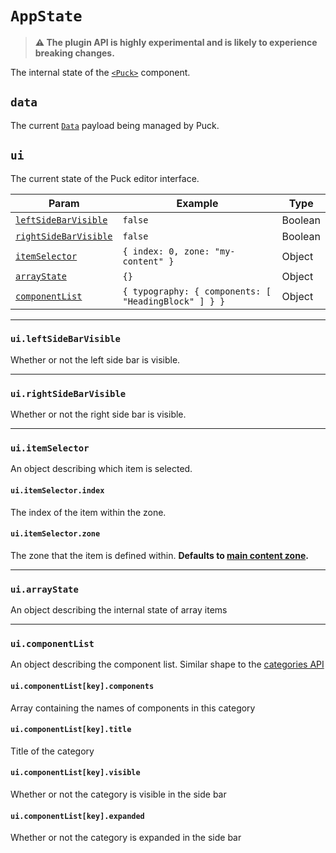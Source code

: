 # `AppState`

> **⚠️ The plugin API is highly experimental and is likely to experience breaking changes.**

The internal state of the [`<Puck>`](/docs/api-reference/components/puck) component.

## `data`

The current [`Data`](/api-reference/data) payload being managed by Puck.

## `ui`

The current state of the Puck editor interface.

| Param                                           | Example                                              | Type    |
| ----------------------------------------------- | ---------------------------------------------------- | ------- |
| [`leftSideBarVisible`](#uileftsidebarvisible)   | `false`                                              | Boolean |
| [`rightSideBarVisible`](#uirightsidebarvisible) | `false`                                              | Boolean |
| [`itemSelector`](#uiitemselector)               | `{ index: 0, zone: "my-content" }`                   | Object  |
| [`arrayState`](#uiarraystate)                   | `{}`                                                 | Object  |
| [`componentList`](#uicomponentlist)             | `{ typography: { components: [ "HeadingBlock" ] } }` | Object  |

---

### `ui.leftSideBarVisible`

Whether or not the left side bar is visible.

---

### `ui.rightSideBarVisible`

Whether or not the right side bar is visible.

---

### `ui.itemSelector`

An object describing which item is selected.

#### `ui.itemSelector.index`

The index of the item within the zone.

#### `ui.itemSelector.zone`

The zone that the item is defined within. **Defaults to [main content zone](/docs/api-reference/data#content).**

---

### `ui.arrayState`

An object describing the internal state of array items

---

### `ui.componentList`

An object describing the component list. Similar shape to the [categories API](/docs/api-reference/configuration/config#categories)

#### `ui.componentList[key].components`

Array containing the names of components in this category

#### `ui.componentList[key].title`

Title of the category

#### `ui.componentList[key].visible`

Whether or not the category is visible in the side bar

#### `ui.componentList[key].expanded`

Whether or not the category is expanded in the side bar
